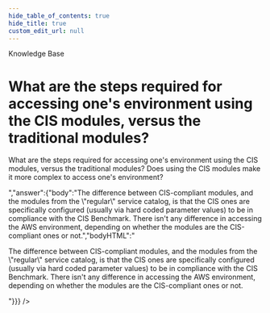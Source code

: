 ```yaml
---
hide_table_of_contents: true
hide_title: true
custom_edit_url: null
---
```



<CenterLayout>
<span class="title">Knowledge Base</span>
<h1>What are the steps required for accessing one&apos;s environment using the CIS modules, versus the traditional modules?</h1>
<GitHub json={{"id":"D_kwDOF8slf84AOhLA","number":141,"author":{"login":"marijakstrazdas"},"title":"What are the steps required for accessing one's environment using the CIS modules, versus the traditional modules?","body":"What are the steps required for accessing one's environment using the CIS modules, versus the traditional modules? Does using the CIS modules make it more complex to access one's environment?","bodyHTML":"<p dir=\"auto\">What are the steps required for accessing one's environment using the CIS modules, versus the traditional modules? Does using the CIS modules make it more complex to access one's environment?</p>","answer":{"body":"The difference between CIS-compliant modules, and the modules from the \"regular\" service catalog, is that the CIS ones are specifically configured (usually via hard coded parameter values) to be in compliance with the CIS Benchmark. There isn't any difference in accessing the AWS environment, depending on whether the modules are the CIS-compliant ones or not.","bodyHTML":"<p dir=\"auto\">The difference between CIS-compliant modules, and the modules from the \"regular\" service catalog, is that the CIS ones are specifically configured (usually via hard coded parameter values) to be in compliance with the CIS Benchmark. There isn't any difference in accessing the AWS environment, depending on whether the modules are the CIS-compliant ones or not.</p>"}}} />

</CenterLayout>
  

<!-- ##DOCS-SOURCER-START
{
  "sourcePlugin": "github-discussions",
  "hash": "b7b100f6bd91df06c4c12cd77c55c240"
}
##DOCS-SOURCER-END -->
